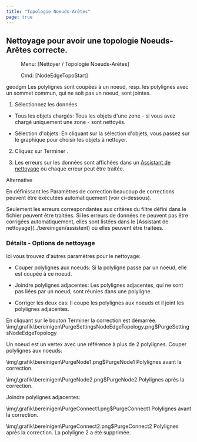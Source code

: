 ```yaml
---
title: "Topologie Noeuds-Arêtes"
page: true
---
```

## Nettoyage pour avoir une topologie Noeuds-Ar&#234;tes correcte. 
 <Menu> Menu: [Nettoyer / Topologie Noeuds-Arêtes] </Menu> 
 <Menu> Cmd: [NodeEdgeTopoStart] </Menu> 

 <Placeholder>geodgm</Placeholder> 
Les polylignes sont coup&#233;es &#224; un noeud, resp. les polylignes avec un sommet commun, qui ne soit pas un noeud, sont jointes.


1. S&#233;lectionnez les donn&#233;es

- <Bold> Tous les objets charg&#233;s: </Bold>  Tous les objets d&#39;une zone - si vous avez charg&#233; uniquement une zone - sont nettoy&#233;s.

- <Bold> S&#233;lection d&#39;objets: </Bold>  En cliquant sur la s&#233;lection d&#39;objets, vous passez sur le graphique pour choisir les objets &#224; nettoyer.



2. Cliquez sur <Border>Terminer</Border> .

3. Les erreurs sur les donn&#233;es sont affich&#233;es dans un 
[Assistant de nettoyage](../bereinigen/assistent)
 o&#249; chaque erreur peut &#234;tre trait&#233;e.



Alternative
 
En d&#233;finissant les  <Bold> Param&#232;tres de correction </Bold>  beaucoup de corrections peuvent &#234;tre ex&#233;cut&#233;es automatiquement (voir ci-dessous).

<Warning>
Seulement les erreurs correspondantes aux crit&#232;res du filtre d&#233;fini dans le fichier peuvent &#234;tre trait&#233;es.
</Warning>

<Warning>
Si les erreurs de donn&#233;es ne peuvent pas &#234;tre corrig&#233;es automatiquement, elles sont list&#233;es dans le [Assistant de nettoyage](../bereinigen/assistent)
 o&#249; elles peuvent &#234;tre trait&#233;es.
</Warning>


### D&#233;tails - Options de nettoyage
Ici vous trouvez d&#39;autres param&#232;tres pour le nettoyage:

- <Bold> Couper polylignes aux noeuds: </Bold>  Si la polyligne passe par un noeud, elle est coup&#233;e &#224; ce noeud.

- <Bold> Joindre polylignes adjacentes: </Bold>  Les polylignes adjacentes, qui ne sont pas li&#233;es par un noeud, sont r&#233;unies dans une polyligne.

- <Bold> Corriger les deux cas: </Bold>  Il coupe les polylignes aux noeuds et il joint les polylignes adjacentes.






En cliquant sur le bouton  <Border>Terminer</Border>  la correction est d&#233;marr&#233;e.<Image>\img\grafik\bereinigen\PurgeSettingsNodeEdgeTopology.png$PurgeSettingsNodeEdgeTopology</Image>

<Success>
Un noeud est un vertex avec une r&#233;f&#233;rence &#224; plus de 2 polylignes.
</Success>



<Info>
  <Bold> Couper polylignes aux noeuds: </Bold> 


<Image>\img\grafik\bereinigen\PurgeNode1.png$PurgeNode1</Image>
Polylignes avant la correction.


<Image>\img\grafik\bereinigen\PurgeNode2.png$PurgeNode2</Image>
Polylignes apr&#232;s la correction.
</Info>


<Info>
 <Bold> Joindre polylignes adjacentes: </Bold> 


<Image>\img\grafik\bereinigen\PurgeConnect1.png$PurgeConnect1</Image>
Polylignes avant la correction.


<Image>\img\grafik\bereinigen\PurgeConnect2.png$PurgeConnect2</Image>
Polylignes apr&#232;s la correction. La polyligne 2 a &#233;t&#233; supprim&#233;e.
</Info>
